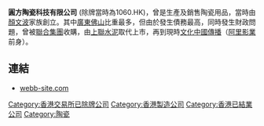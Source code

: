 '''圓方陶瓷科技有限公司''' (除牌當時為1060.HK)，曾是生產及銷售陶瓷用品，當時由[[顏文波|顏文波]]家族創立。其中[[廣東|廣東]][[佛山|佛山]]比重最多，但由於發生債務最高，同時發生財政問題，曾被[[聯合集團|聯合集團]]收購，由[[上聯水泥|上聯水泥]]取代上市，再到現時[[文化中國傳播|文化中國傳播]]（[[阿里影業|阿里影業]]前身）。

== 連結 ==
*[http://webb-site.com/dbpub/orgdata.asp?hide=&p=4875 webb-site.com] {{Wayback|url=http://webb-site.com/dbpub/orgdata.asp?hide=&p=4875 |date=20130516014149 }}


[[Category:香港交易所已除牌公司|Category:香港交易所已除牌公司]]
[[Category:香港製造公司|Category:香港製造公司]]
[[Category:香港已結業公司|Category:香港已結業公司]]
[[Category:陶瓷|Category:陶瓷]]